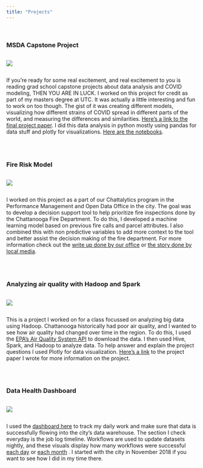 ```yaml
---
title: "Projects"
---
```

<br>

### MSDA Capstone Project

:::: {style="display: flex; width: 50%;"}
![](./images/growth_models.jpg?display=inline-block)
::::

:::: {style="display: flex;"}
If you're ready for some real excitement, and real excitement to you is reading grad school capstone projects about data analysis and COVID modeling, THEN YOU ARE IN LUCK. I worked on this project for 
credit as part of my masters degree at UTC. It was actually a little interesting and fun to work on too though. The gist of it was creating different models, visualizing how different strains of 
COVID spread in different parts of the world, and measuring the differences and similarities. <a href="https://drive.google.com/file/d/16UtybzUkMNphw0nW_DzI7nYSmxf-9M8t/view?usp=share_link" target="_blank">Here's a link to the final project paper</a>. I did this data analysis in python mostly using pandas for data stuff and plotly for visualizations. <a href="https://github.com/rwedell/covid" target="_blank">Here are the notebooks</a>.
::::

<br>

### Fire Risk Model

:::: {style="display: flex; width: 50%;"}
![](./images/fire.jpg?display=inline-block)
::::

:::: {style="display: flex;"}
I worked on this project as a part of our Chattalytics program in the Performance Management and Open Data Office in the city. The goal was to develop a decision support tool to help prioritize fire inspections done by the Chattanooga Fire Department. To do this, I developed a machine learning model based on previous fire calls and parcel attributes. I also combined this with non predictive variables to add more context to the tool and better assist the decision making of the fire department. For more information check out the <a href="https://www.chattadata.org/stories/s/jxzy-f5id" target="_blank">write up done by our office</a> or <a href="https://www.chattanoogan.com/2020/12/28/420612/New-Predictive-Data-Model-Streamlines.aspx" target="_blank"> the story done by local media</a>.
::::

<br>

### Analyzing air quality with Hadoop and Spark

:::: {style="display: flex; width: 50%;"}
![](./images/aqi_graph.jpg?display=inline-block)
::::

:::: {style="display: flex;"}
This is a project I worked on for a class focussed on analyzing big data using Hadoop. Chattanooga historically had poor air quality, and I wanted to see how air quality had changed over time in the region. To do this, I used the <a href="https://aqs.epa.gov/aqsweb/documents/data_api.html" target="_blank">EPA’s Air Quality System API</a> to download the data. I then used Hive, Spark, and Hadoop to analyze data. To help answer and explain the project questions I used Plotly for data visualization. <a href="https://drive.google.com/file/d/1kwhTVHLFMMaLD9SxioBASqBkBA54-OaM/view" target="_blank">Here’s a link</a> to the project paper I wrote for more information on the project.
::::

<br>

### Data Health Dashboard

:::: {style="display: flex; width: 50%;"}
![](./images/dhd.jpg?display=inline-block)
::::

:::: {style="display: flex;"}
I used the <a href ="https://www.chattadata.org/stories/s/7j3y-7jke" target="blank">dashboard here</a> to track my daily work and make sure that data is successfully flowing into the city’s data warehouse. The section I check everyday is the job log timeline. Workflows are used to update datasets nightly, and these visuals display how many workflows were successful <a href ="https://www.chattadata.org/dataset/Automated-Job-Log-Timeline/g2q3-pr3e" target="blank">each day</a> or <a href ="https://www.chattadata.org/dataset/Automated-Job-Log-Timeline-Monthly-View/3727-expe" target="blank">each month</a> . I started with the city in November 2018 if you want to see how I did in my time there.
::::